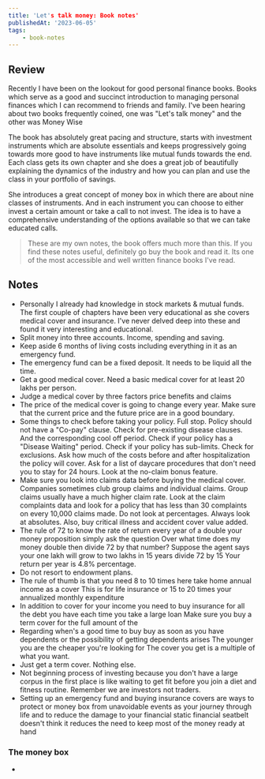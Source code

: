 ```yaml
---
title: 'Let's talk money: Book notes'
publishedAt: '2023-06-05'
tags:
    - book-notes
---
```


## Review

Recently I have been on the lookout for good personal finance books. Books which serve as a good and succinct introduction to managing personal finances which I can recommend to friends and family. I've been hearing about two books frequently coined, one was "Let's talk money" and the other was Money Wise

The book has absolutely great pacing and structure, starts with investment instruments which are absolute essentials and keeps progressively going towards more good to have instruments like mutual funds towards the end. Each class gets its own chapter and she does a great job of beautifully explaining the dynamics of the industry and how you can plan and use the class in your portfolio of savings.

She introduces a great concept of money box in which there are about nine classes of instruments. And in each instrument you can choose to either invest a certain amount or take a call to not invest. The idea is to have a comprehensive understanding of the options available so that we can take educated calls.

> These are my own notes, the book offers much more than this. If you find these notes useful, definitely go buy the book and read it. Its one of the most accessible and well written finance books I've read.

## Notes

- Personally I already had knowledge in stock markets & mutual funds. The first couple of chapters have been very educational as she covers medical cover and insurance. I've never delved deep into these and found it very interesting and educational.
- Split money into three accounts. Income, spending and saving.
- Keep aside 6 months of living costs including everything in it as an emergency fund.
- The emergency fund can be a fixed deposit. It needs to be liquid all the time.
- Get a good medical cover. Need a basic medical cover for at least 20 lakhs per person.
- Judge a medical cover by three factors price benefits and claims
- The price of the medical cover is going to change every year. Make sure that the current price and the future price are in a good boundary.
- Some things to check before taking your policy. Full stop. Policy should not have a "Co-pay" clause. Check for pre-existing disease clauses. And the corresponding cool off period. Check if your policy has a "Disease Waiting" period. Check if your policy has sub-limits. Check for exclusions. Ask how much of the costs before and after hospitalization the policy will cover. Ask for a list of daycare procedures that don't need you to stay for 24 hours. Look at the no-claim bonus feature.
- Make sure you look into claims data before buying the medical cover. Companies sometimes club group claims and individual claims. Group claims usually have a much higher claim rate. Look at the claim complaints data and look for a policy that has less than 30 complaints on every 10,000 claims made. Do not look at percentages. Always look at absolutes. Also, buy critical illness and accident cover value added.
- The rule of 72 to know the rate of return every year of a double your money proposition simply ask the question Over what time does my money double then divide 72 by that number? Suppose the agent says your one lakh will grow to two lakhs in 15 years divide 72 by 15 Your return per year is 4.8% percentage. 
- Do not resort to endowment plans. 
- The rule of thumb is that you need 8 to 10 times here take home annual income as a cover This is for life insurance or 15 to 20 times your annualized monthly expenditure
- In addition to cover for your income you need to buy insurance for all the debt you have each time you take a large loan Make sure you buy a term cover for the full amount of the 
- Regarding when's a good time to buy buy as soon as you have dependents or the possibility of getting dependents arises The younger you are the cheaper you're looking for The cover you get is a multiple of what you want. 
- Just get a term cover. Nothing else. 
- Not beginning process of investing because you don't have a large corpus in the first place is like waiting to get fit before you join a diet and fitness routine. Remember we are investors not traders.
- Setting up an emergency fund and buying insurance covers are ways to protect or money box from unavoidable events as your journey through life and to reduce the damage to your financial static financial seatbelt doesn't think it reduces the need to keep most of the money ready at hand

### The money box
- <TODO>